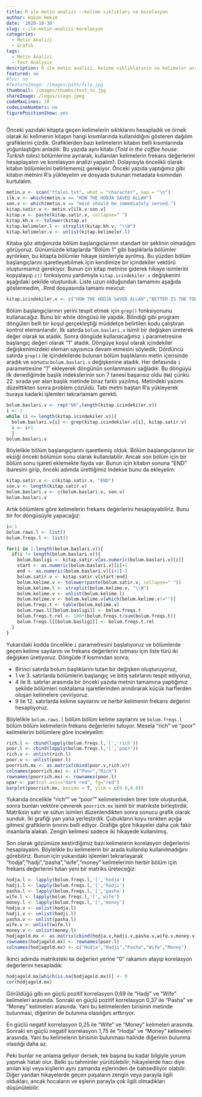 ```yaml
---
title: R ile metin analizi --kelime sıklıkları ve korelasyon
author: Hakan Hekim
date: '2020-10-30'
slug: r-ile-metin-analizi-korelasyon
categories:
  - Metin Analizi
  - Grafik
tags:
  - Metin Analizi
  - Text Analysis
description: R ile metin analizi, kelime sıklıklarının ve kelimeler arası korrelasyonun incelenmesi.
featured: no
#toc: no
#featureImage: /images/path/file.jpg
thumbnail: /images/thumbs/text_tn.jpg
shareImage: /logos/slogo.jpeg
codeMaxLines: 10
codeLineNumbers: no
figurePositionShow: yes
---
```


Önceki yazıdaki kitapta geçen kelimelerin sıklıklarını hesapladık ve örnek olarak iki kelimenin kitapın hangi kısımlarında kullanıldığını gösteren dağılım grafiklerini çizdik. Grafiklerden bazı kelimelerin kitabın belli kısımlarında yoğunlaştığını anladık. Bu yazıda aynı kitabı (*Told in the coffee house: Turkish tales*) bölümlerine ayırarak, kullanılan kelimelerin frekans değerlerini hesaplayalım ve korelasyon analizi yapalım1. Dolayısıyla öncelikli olarak kitabın bölümlerini belirlememiz gerekiyor. Önceki yazıda yaptığımız gibi kitabın metnini R'a yükleyelim ve dosyada bulunan metadata kısmından kurtulalım.

```r
metin.v <- scan("ttales.txt", what = "character", sep = "\n")
ilk.v <- which(metin.v == "HOW THE HODJA SAVED ALLAH")
son.v <- which(metin.v == "mézé should be immediately served.")
kitap.satir.v <- metin.v[ilk.v:son.v]
kitap.v <- paste(kitap.satir.v, collapse=" ")
kitap.kh.v <- tolower(kitap.v)
kitap.kelimeler.l <- strsplit(kitap.kh.v, "\\W")
kitap.kelimeler.v <- unlist(kitap.kelimeler.l)
```

Kitaba göz attığımızda bölüm başlangıçlarının standart bir şeklinin olmadığını görüyoruz. Günümüzde kitaplarda "Bölüm 1" gibi başlıklarla bölümler ayrılırken, bu kitapta bölümler hikaye isimleriyle ayrılmış. Bu yüzden bölüm başlangıçlarını işaretleyebilmek için kendimize bir içindekiler vektörü oluşturmamız gerekiyor. Bunun çin kitap metnine giderek hikaye isimlerini kopyalayıp `c()` fonksiyonu yardımıyla `kitap.icindekiler.v` değişkenini aşağıdaki şekilde oluşturduk. Liste uzun olduğundan tamamını aşağıda göstermedim, .Rmd dosyasında tamamı mevcut:

```r
kitap.icindekiler.v <- c("HOW THE HODJA SAVED ALLAH","BETTER IS THE FOLLY OF WOMAN THAN THE WISDOM OF MAN","THE HANOUM AND THE UNJUST CADI","WHAT HAPPENED TO HADJI, A MERCHANT OF THE BEZESTAN","HOW THE JUNKMAN TRAVELLED TO FIND TREASURE IN HIS OWN YARD","HOW CHAPKIN HALID BECAME CHIEF DETECTIVE","HOW COBBLER AHMET BECAME THE CHIEF ASTROLOGER","THE WISE SON OF ALI PASHA","THE MERCIFUL KHAN","KING KARA-KUSH OF BITHYNIA","THE PRAYER RUG AND THE DISHONEST STEWARD","THE GOOSE, THE EYE, THE DAUGHTER, AND THE ARM","THE FORTY WISE MEN","HOW THE PRIEST KNEW THAT IT WOULD SNOW","WHO WAS THE THIRTEENTH SON","PARADISE SOLD BY THE YARD","JEW TURNED TURK","THE METAMORPHOSIS","THE CALIF OMAR","KALAIDJI AVRAM OF BALATA","HOW MEHMET ALI PASHA OF EGYPT ADMINISTERED JUSTICE","HOW THE FARMER LEARNED TO CURE HIS WIFE--A TURKISH ÆSOP","THE LANGUAGE OF BIRDS","THE SWALLOW'S ADVICE","WE KNOW NOT WHAT THE DAWN MAY BRING FORTH","OLD MEN MADE YOUNG","THE BRIBE","HOW THE DEVIL LOST HIS WAGER","THE EFFECTS OF RAKI")
```

Bölüm başlangıçlarının yerini tespit etmek için `grep()` fonksiyonunu kullanacağız. Bunu bir while döngüsü ile yapdık. Bilindiği gibi program döngüleri belli bir koşul gerçekleştiği müddetçe belirtilen kodu çalıştıran kontrol elemanlarıdır. İlk satırda `bolum.baslari.v` isimli bir değişken üreterek değer olarak `NA` atadık. Sonra döngüde kullanacağımız `i` parametresine başlangıç değeri olarak "1" atadık. Döngüye koşul olarak içindekiler değişkenimizdeki eleman sayısınca devam etmesini söyledik. Dördüncü satırda `grep()` ile içindekilerde bulunan bölüm başlıklarını metin içerisinde aradık ve sonucu `bolum.baslari.v` değişkenine atadık. Her defasında `i` parametresine "1" ekleyerek döngünün sonlanmasını sağladık. Bu döngüyü ilk denediğimde başlık indekslerinin son 7 tanesi başarısız oldu (`NA`) çünkü 22. sırada yer alan başlık metinde biraz farklı yazılmış. Metindeki yazımı düzelttikten sonra problem çözüldü. Tabi metni baştan R'a yükleyerek buraya kadarki işlemleri tekrarlamam gerekti.

```r
bolum.baslari.v <- rep("NA",length(kitap.icindekiler.v))
i <- 1
while (i <= length(kitap.icindekiler.v)){
  bolum.baslari.v[i] <- grep(kitap.icindekiler.v[i], kitap.satir.v)
  i <- i+1 
  } 
bolum.baslari.v
```

Böylelikle bölüm başlangıçlarını işaretlemiş olduk. Bölüm başlangıçlarının bir eksiği önceki bölümün sonu olarak kullanılabilir. Ancak son bölüm için bir bölüm sonu işareti eklemekte fayda var. Bunun için kitabın sonuna "END" ibaresini girip, önceki adımda ürettiğimiz indekse bunu da ekleyelim:


```r
kitap.satir.v <- c(kitap.satir.v, "END")
son.v <- length(kitap.satir.v)
bolum.baslari.v <- c(bolum.baslari.v, son.v) 
bolum.baslari.v
```

Artık bölümlere göre kelimelerin frekans değerlerini hesaplayabiliriz. Bunu bir for döngüsüyle yapacağız:

```r
i<-1
bolum.raws.l <- list()
bolum.freqs.l <- list() 

for(i in 1:length(bolum.baslari.v)){ 
  if(i != length(bolum.baslari.v)){ 
    bolum.basligi <- kitap.satir.v[as.numeric(bolum.baslari.v)[i]] 
    start <- as.numeric(bolum.baslari.v)[i]+1 
    end <- as.numeric(bolum.baslari.v)[i+1]-1 
    bolum.satir.v <- kitap.satir.v[start:end] 
    bolum.kelime.v <- tolower(paste(bolum.satir.v, collapse=" ")) 
    bolum.kelime.l <- strsplit(bolum.kelime.v, "\\W") 
    bolum.kelime.v <- unlist(bolum.kelime.l) 
    bolum.kelime.v <- bolum.kelime.v[which(bolum.kelime.v!="")] 
    bolum.freqs.t <- table(bolum.kelime.v) 
    bolum.raws.l[[bolum.basligi]] <- bolum.freqs.t 
    bolum.freqs.t.rel <- 100*(bolum.freqs.t/sum(bolum.freqs.t)) 
    bolum.freqs.l[[bolum.basligi]] <- bolum.freqs.t.rel 
  } 
}
```

Yukarıdaki kodda öncelikle `i` parametresini başlatıyoruz ve bölümlerde geçen kelime sayılarını ve frekans değerlerini tutması için liste türü iki değişken üretiyoruz. Döngüde if kısmından sonra;

* Birinci satırda bolum başlıklarını tutan bir değişken oluşturuyoruz,
* 1 ve 3. satırlarda bölümlerin başlangıç ve bitiş satırlarını tespit ediyoruz,
* 4 ile 8. satırlar arasında bir önceki yazıda metnin tamamına yaptığımız şekilde bölümleri noktalama işaretlerinden arındırarak küçük harflerden oluşan kelimelere çeviriyoruz.
* 9 ile 12. satırlarda kelime sayılarını ve herbir kelimenin frekans değerini hesaplıyoruz.

Böylelikle `bolum.raws.l` bölüm bölüm kelime sayılarını ve `bolum.freqs.l` bölüm bölüm kelimelerin frekans değerlerini tutuyor. Mesela "rich" ve "poor" kelimelerini bölümlere göre inceleyelim:

```r
rich.l <- cbind(lapply(bolum.freqs.l,'[','rich')) 
poor.l <- cbind(lapply(bolum.freqs.l,'[','poor')) 
rich.v <- unlist(rich.l) 
poor.v <- unlist(poor.l) 
poorrich.mx <- as.matrix(cbind(poor.v,rich.v)) 
colnames(poorrich.mx) <- c("Poor","Rich") 
rownames(poorrich.mx) <- rownames(poor.l) 
opar <- par(col.axis="dark red", fg="red") 
barplot(poorrich.mx, beside = T, ylim = c(0.0,0.8))
```

Yukarıda öncelikle "rich"" ve "poor"" kelimelerinden birer liste oluşturduk, sonra bunları vektöre çevrerek `poorrich.mx` isimli bir matrikste birleştirdik. Matriksin satır ve sütun isimleri düzenlendikten sonra sonucu grafik olarak sunduk. İki grafiği yan yana yerleştirdik. Çubukların koyu renkten açığa gitmesi grafiklerin sınırını belli ediyor. Grafiğe göre hikayeler daha çok fakir insanlarla alakalı. Zengin kelimesi sadece iki hikayede kullanılmış.

Son olarak gözümüze kestirdiğimiz bazı kelimelerin korelasyon değerlerini hesaplayalım. Böylelikle bu kelimelerin bir arada kullanılıp kullanılmadığını görebiliriz. Bunun için yukarıdaki işlemleri tekrarlayarak "hodja","hadji","pasha","wife","money" kelimelerinin herbir bölüm için frekans değerlerini tutan yeni bir matriks üreteceğiz:

```r
hodja.l <- lapply(bolum.freqs.l,'[','hodja') 
hadji.l <- lapply(bolum.freqs.l,'[','hadji') 
pasha.l <- lapply(bolum.freqs.l,'[','pasha') 
wife.l <- lapply(bolum.freqs.l,'[','wife') 
money.l <- lapply(bolum.freqs.l,'[','money') 
hodja.v <- unlist(hodja.l) 
hadji.v <- unlist(hadji.l) 
pasha.v <- unlist(pasha.l) 
wife.v <- unlist(wife.l) 
money.v <- unlist(money.l) 
hodjagold.mx <- as.matrix(cbind(hodja.v,hadji.v,pasha.v,wife.v,money.v)) 
rownames(hodjagold.mx) <- rownames(poor.l) 
colnames(hodjagold.mx) <- c("Hodja","Hadji","Pasha","Wife","Money")
```

İkinci adımda matriksteki `NA` değerleri yerine "0" rakamını atayıp korelasyon değerlerini hesapladık:

```r
hodjagold.mx[which(is.na(hodjagold.mx))] <- 0 
cor(hodjagold.mx)
```

Görüldüğü gibi en güçlü pozitif korrelasyon 0,69 ile "Hadji" ve "Wife" kelimeleri arasında. Sonraki en güçlü pozitif korrelasyon 0,37 ile "Pasha" ve "Money" kelimeleri arasında. Yani bu kelimelerden birisinin metinde bulunmasi, diğerinin de bulunma olasılığını arttırıyor.

En güçlü negatif korrelasyon 0,25 ile "Wife" ve "Money" kelimeleri arasında. Sonraki en güçlü negatif korrelasyon 1,75 ile "Hodja" ve "Money" kelimeleri arasında. Yani bu kelimelerin birisinin bulunması halinde diğerinin bulunma olasılığı daha az.

Peki bunlar ne anlama geliyor dersek, tek başına bu kadar bilgiyle yorum yapmak hatalı olur. Belki şu tahminler yürütülebilir; hikayelerde hacı diye anılan kişi veya kişilerin aynı zamanda eşlerinden de bahsediliyor olabilir. Diğer yandan hikayelerde geçen paşaların zengin veya parayla ilgili oldukları, ancak hocaların ve eşlerin parayla çok ilgili olmadıkları düşünülebilir.

